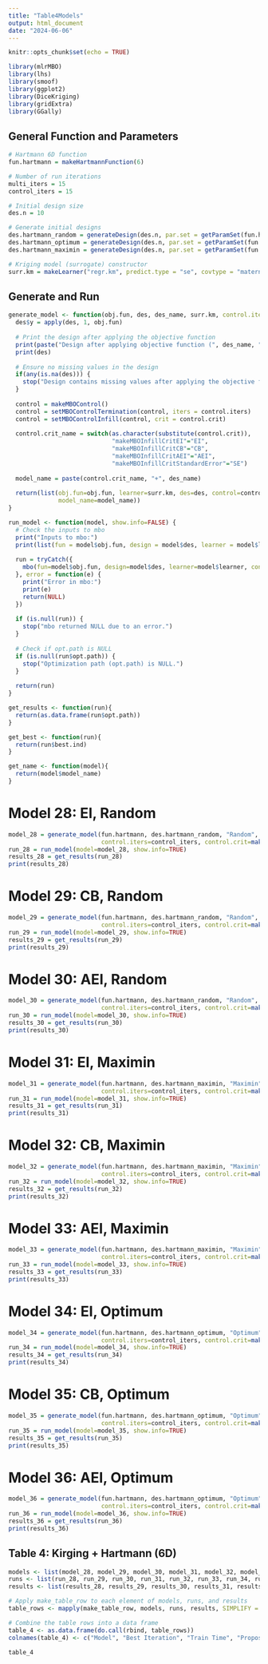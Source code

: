 ```yaml
---
title: "Table4Models"
output: html_document
date: "2024-06-06"
---
```


```r
knitr::opts_chunk$set(echo = TRUE)
```

```r
library(mlrMBO)
library(lhs)
library(smoof)
library(ggplot2)
library(DiceKriging)
library(gridExtra)
library(GGally)
```

## General Function and Parameters

```r
# Hartmann 6D function
fun.hartmann = makeHartmannFunction(6)

# Number of run iterations
multi_iters = 15
control_iters = 15

# Initial design size
des.n = 10

# Generate initial designs
des.hartmann_random = generateDesign(des.n, par.set = getParamSet(fun.hartmann), randomLHS)
des.hartmann_optimum = generateDesign(des.n, par.set = getParamSet(fun.hartmann), optimumLHS)
des.hartmann_maximin = generateDesign(des.n, par.set = getParamSet(fun.hartmann), maximinLHS)

# Kriging model (surrogate) constructor
surr.km = makeLearner("regr.km", predict.type = "se", covtype = "matern3_2", control = list(trace = FALSE))
```

## Generate and Run

```r
generate_model <- function(obj.fun, des, des_name, surr.km, control.iters=control_iters, control.crit){
  des$y = apply(des, 1, obj.fun)
  
  # Print the design after applying the objective function
  print(paste("Design after applying objective function (", des_name, "):", sep=""))
  print(des)
  
  # Ensure no missing values in the design
  if(any(is.na(des))) {
    stop("Design contains missing values after applying the objective function.")
  }
  
  control = makeMBOControl()
  control = setMBOControlTermination(control, iters = control.iters)
  control = setMBOControlInfill(control, crit = control.crit)
  
  control.crit_name = switch(as.character(substitute(control.crit)), 
                             "makeMBOInfillCritEI"="EI",
                             "makeMBOInfillCritCB"="CB",
                             "makeMBOInfillCritAEI"="AEI",
                             "makeMBOInfillCritStandardError"="SE")
  
  model_name = paste(control.crit_name, "+", des_name)
  
  return(list(obj.fun=obj.fun, learner=surr.km, des=des, control=control,
              model_name=model_name))
}

run_model <- function(model, show.info=FALSE) {
  # Check the inputs to mbo
  print("Inputs to mbo:")
  print(list(fun = model$obj.fun, design = model$des, learner = model$learner, control = model$control))
  
  run = tryCatch({
    mbo(fun=model$obj.fun, design=model$des, learner=model$learner, control=model$control, show.info=show.info)
  }, error = function(e) {
    print("Error in mbo:")
    print(e)
    return(NULL)
  })
  
  if (is.null(run)) {
    stop("mbo returned NULL due to an error.")
  }
  
  # Check if opt.path is NULL
  if (is.null(run$opt.path)) {
    stop("Optimization path (opt.path) is NULL.")
  }
  
  return(run)
}

get_results <- function(run){
  return(as.data.frame(run$opt.path))
}

get_best <- function(run){
  return(run$best.ind)
}

get_name <- function(model){
  return(model$model_name)
}
```

# Model 28: EI, Random
```r
model_28 = generate_model(fun.hartmann, des.hartmann_random, "Random", surr.km, 
                          control.iters=control_iters, control.crit=makeMBOInfillCritEI())
run_28 = run_model(model=model_28, show.info=TRUE)
results_28 = get_results(run_28)
print(results_28)
```

# Model 29: CB, Random
```r
model_29 = generate_model(fun.hartmann, des.hartmann_random, "Random", surr.km, 
                          control.iters=control_iters, control.crit=makeMBOInfillCritCB())
run_29 = run_model(model=model_29, show.info=TRUE)
results_29 = get_results(run_29)
print(results_29)
```

# Model 30: AEI, Random
```r
model_30 = generate_model(fun.hartmann, des.hartmann_random, "Random", surr.km, 
                          control.iters=control_iters, control.crit=makeMBOInfillCritAEI())
run_30 = run_model(model=model_30, show.info=TRUE)
results_30 = get_results(run_30)
print(results_30)
```

# Model 31: EI, Maximin
```r
model_31 = generate_model(fun.hartmann, des.hartmann_maximin, "Maximin", surr.km, 
                          control.iters=control_iters, control.crit=makeMBOInfillCritEI())
run_31 = run_model(model=model_31, show.info=TRUE)
results_31 = get_results(run_31)
print(results_31)
```

# Model 32: CB, Maximin
```r
model_32 = generate_model(fun.hartmann, des.hartmann_maximin, "Maximin", surr.km, 
                          control.iters=control_iters, control.crit=makeMBOInfillCritCB())
run_32 = run_model(model=model_32, show.info=TRUE)
results_32 = get_results(run_32)
print(results_32)
```

# Model 33: AEI, Maximin
```r
model_33 = generate_model(fun.hartmann, des.hartmann_maximin, "Maximin", surr.km, 
                          control.iters=control_iters, control.crit=makeMBOInfillCritAEI())
run_33 = run_model(model=model_33, show.info=TRUE)
results_33 = get_results(run_33)
print(results_33)
```

# Model 34: EI, Optimum
```r
model_34 = generate_model(fun.hartmann, des.hartmann_optimum, "Optimum", surr.km, 
                          control.iters=control_iters, control.crit=makeMBOInfillCritEI())
run_34 = run_model(model=model_34, show.info=TRUE)
results_34 = get_results(run_34)
print(results_34)
```

# Model 35: CB, Optimum
```r
model_35 = generate_model(fun.hartmann, des.hartmann_optimum, "Optimum", surr.km, 
                          control.iters=control_iters, control.crit=makeMBOInfillCritCB())
run_35 = run_model(model=model_35, show.info=TRUE)
results_35 = get_results(run_35)
print(results_35)
```

# Model 36: AEI, Optimum
```r
model_36 = generate_model(fun.hartmann, des.hartmann_optimum, "Optimum", surr.km, 
                          control.iters=control_iters, control.crit=makeMBOInfillCritAEI())
run_36 = run_model(model=model_36, show.info=TRUE)
results_36 = get_results(run_36)
print(results_36)
```

## Table 4: Kirging + Hartmann (6D)

```r
models <- list(model_28, model_29, model_30, model_31, model_32, model_33, model_34, model_35, model_36)
runs <- list(run_28, run_29, run_30, run_31, run_32, run_33, run_34, run_35, run_36)
results <- list(results_28, results_29, results_30, results_31, results_32, results_33, results_34, results_35, results_36)

# Apply make_table_row to each element of models, runs, and results
table_rows <- mapply(make_table_row, models, runs, results, SIMPLIFY = FALSE)

# Combine the table rows into a data frame
table_4 <- as.data.frame(do.call(rbind, table_rows))
colnames(table_4) <- c("Model", "Best Iteration", "Train Time", "Propose Time", "Sum SE")

table_4
```